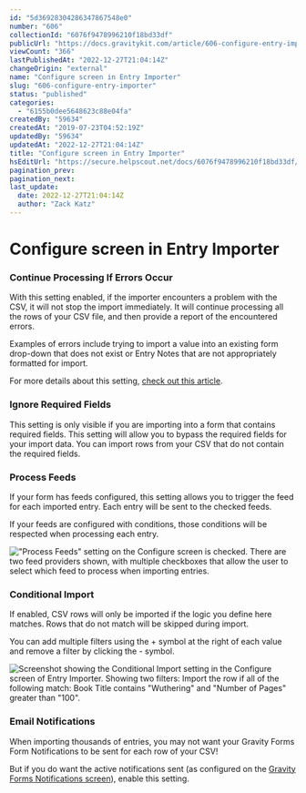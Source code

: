 ```yaml
---
id: "5d36928304286347867548e0"
number: "606"
collectionId: "6076f9478996210f18bd33df"
publicUrl: "https://docs.gravitykit.com/article/606-configure-entry-importer"
viewCount: "366"
lastPublishedAt: "2022-12-27T21:04:14Z"
changeOrigin: "external"
name: "Configure screen in Entry Importer"
slug: "606-configure-entry-importer"
status: "published"
categories: 
  - "6155b0dee5648623c88e04fa"
createdBy: "59634"
createdAt: "2019-07-23T04:52:19Z"
updatedBy: "59634"
updatedAt: "2022-12-27T21:04:14Z"
title: "Configure screen in Entry Importer"
hsEditUrl: "https://secure.helpscout.net/docs/6076f9478996210f18bd33df/article/5d36928304286347867548e0"
pagination_prev: 
pagination_next: 
last_update:
  date: 2022-12-27T21:04:14Z
  author: "Zack Katz"
---
```


# Configure screen in Entry Importer

###  Continue Processing If Errors Occur

With this setting enabled, if the importer encounters a problem with the CSV, it will not stop the import immediately. It will continue processing all the rows of your CSV file, and then provide a report of the encountered errors.

Examples of errors include trying to import a value into an existing form drop-down that does not exist or Entry Notes that are not appropriately formatted for import.

For more details about this setting, [check out this article](https://docs.gravitykit.com/article/610-import-step-continue-processing-if-error-occurs).

### Ignore Required Fields

This setting is only visible if you are importing into a form that contains required fields. This setting will allow you to bypass the required fields for your import data. You can import rows from your CSV that do not contain the required fields.

### Process Feeds

If your form has feeds configured, this setting allows you to trigger the feed for each imported entry. Each entry will be sent to the checked feeds.

If your feeds are configured with conditions, those conditions will be respected when processing each entry.

!["Process Feeds" setting on the Configure screen is checked. There are two feed providers shown, with multiple checkboxes that allow the user to select which feed to process when importing entries.](https://i.gravitykit.com/3PoA97+)

###  Conditional Import

If enabled, CSV rows will only be imported if the logic you define here matches. Rows that do not match will be skipped during import.

You can add multiple filters using the + symbol at the right of each value and remove a filter by clicking the - symbol.

![Screenshot showing the Conditional Import setting in the Configure screen of Entry Importer. Showing two filters: Import the row if all of the following match: Book Title contains "Wuthering" and "Number of Pages" greater than "100".](https://i.gravitykit.com/RAzfgr+)

### Email Notifications

When importing thousands of entries, you may not want your Gravity Forms Form Notifications to be sent for each row of your CSV!

But if you do want the active notifications sent (as configured on the [Gravity Forms Notifications screen](https://docs.gravityforms.com/configuring-notifications-in-gravity-forms/)), enable this setting.